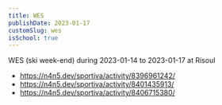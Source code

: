 ```yaml
---
title: WES
publishDate: 2023-01-17
customSlug: wes
isSchool: true
---
```


WES (ski week-end) during 2023-01-14 to 2023-01-17 at Risoul

- https://n4n5.dev/sportiva/activity/8396961242/
- https://n4n5.dev/sportiva/activity/8401435913/
- https://n4n5.dev/sportiva/activity/8406715380/
